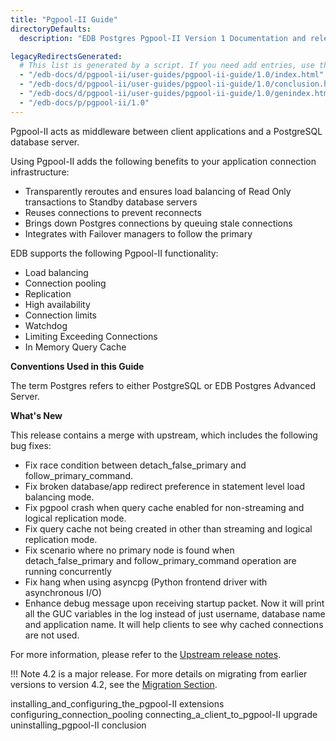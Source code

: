 ```yaml
---
title: "Pgpool-II Guide"
directoryDefaults:
  description: "EDB Postgres Pgpool-II Version 1 Documentation and release notes. PostgreSQL connection pooling tool."

legacyRedirectsGenerated:
  # This list is generated by a script. If you need add entries, use the `legacyRedirects` key.
  - "/edb-docs/d/pgpool-ii/user-guides/pgpool-ii-guide/1.0/index.html"
  - "/edb-docs/d/pgpool-ii/user-guides/pgpool-ii-guide/1.0/conclusion.html"
  - "/edb-docs/d/pgpool-ii/user-guides/pgpool-ii-guide/1.0/genindex.html"
  - "/edb-docs/p/pgpool-ii/1.0"
---
```


Pgpool-II acts as middleware between client applications and a PostgreSQL database server.

Using Pgpool-II adds the following benefits to your application connection infrastructure:

-   Transparently reroutes and ensures load balancing of Read Only transactions to Standby database servers
-   Reuses connections to prevent reconnects
-   Brings down Postgres connections by queuing stale connections
-   Integrates with Failover managers to follow the primary

EDB supports the following Pgpool-II functionality:

-   Load balancing
-   Connection pooling
-   Replication
-   High availability
-   Connection limits
-   Watchdog
-   Limiting Exceeding Connections
-   In Memory Query Cache

**Conventions Used in this Guide**

The term Postgres refers to either PostgreSQL or EDB Postgres Advanced Server.

**What's New**

This release contains a merge with upstream, which includes the following bug fixes:

- Fix race condition between detach_false_primary and follow_primary_command.
- Fix broken database/app redirect preference in statement level load balancing mode.
- Fix pgpool crash when query cache enabled for non-streaming and logical replication mode.
- Fix query cache not being created in other than streaming and logical replication mode.
- Fix scenario where no primary node is found when detach_false_primary and follow_primary_command operation are running concurrently
- Fix hang when using asyncpg (Python frontend driver with asynchronous I/O)
- Enhance debug message upon receiving startup packet. Now it will print all the GUC variables in the log instead of just username, database name and application name. It will help clients to see why cached connections are not used.

For more information, please refer to the [Upstream release notes](https://www.pgpool.net/docs/42/en/html/release-4-2-3.html). 

!!! Note 
    4.2 is a major release. For more details on migrating from earlier versions to version 4.2, see the [Migration Section](https://www.pgpool.net/docs/42/en/html/release-4-2-0.html#AEN10359).

<div class="toctree" maxdepth="2">

 installing_and_configuring_the_pgpool-II extensions configuring_connection_pooling connecting_a_client_to_pgpool-II upgrade uninstalling_pgpool-II conclusion

</div>
